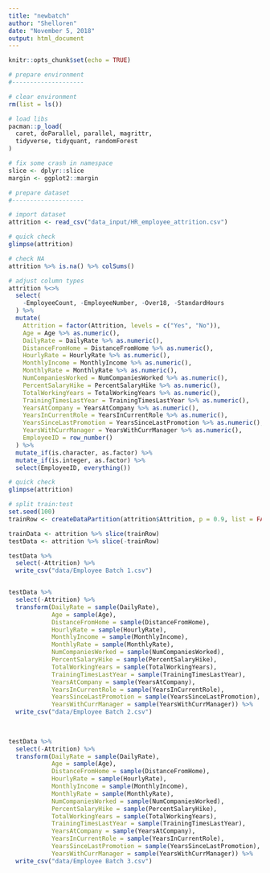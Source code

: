 ```yaml
---
title: "newbatch"
author: "Shelloren"
date: "November 5, 2018"
output: html_document
---
```


```r
knitr::opts_chunk$set(echo = TRUE)
```

```r
# prepare environment
#--------------------

# clear environment
rm(list = ls())

# load libs
pacman::p_load(
  caret, doParallel, parallel, magrittr,
  tidyverse, tidyquant, randomForest
)

# fix some crash in namespace
slice <- dplyr::slice
margin <- ggplot2::margin

# prepare dataset
#--------------------

# import dataset
attrition <- read_csv("data_input/HR_employee_attrition.csv")

# quick check
glimpse(attrition)

# check NA
attrition %>% is.na() %>% colSums()

# adjust column types
attrition %<>%
  select(
    -EmployeeCount, -EmployeeNumber, -Over18, -StandardHours
  ) %>%
  mutate(
    Attrition = factor(Attrition, levels = c("Yes", "No")),
    Age = Age %>% as.numeric(),
    DailyRate = DailyRate %>% as.numeric(),
    DistanceFromHome = DistanceFromHome %>% as.numeric(),
    HourlyRate = HourlyRate %>% as.numeric(),
    MonthlyIncome = MonthlyIncome %>% as.numeric(),
    MonthlyRate = MonthlyRate %>% as.numeric(),
    NumCompaniesWorked = NumCompaniesWorked %>% as.numeric(),
    PercentSalaryHike = PercentSalaryHike %>% as.numeric(),
    TotalWorkingYears = TotalWorkingYears %>% as.numeric(),
    TrainingTimesLastYear = TrainingTimesLastYear %>% as.numeric(),
    YearsAtCompany = YearsAtCompany %>% as.numeric(),
    YearsInCurrentRole = YearsInCurrentRole %>% as.numeric(),
    YearsSinceLastPromotion = YearsSinceLastPromotion %>% as.numeric(),
    YearsWithCurrManager = YearsWithCurrManager %>% as.numeric(),
    EmployeeID = row_number()
  ) %>%
  mutate_if(is.character, as.factor) %>%
  mutate_if(is.integer, as.factor) %>%
  select(EmployeeID, everything())

# quick check
glimpse(attrition)

# split train:test
set.seed(100)
trainRow <- createDataPartition(attrition$Attrition, p = 0.9, list = FALSE)

trainData <- attrition %>% slice(trainRow)
testData <- attrition %>% slice(-trainRow)

testData %>%
  select(-Attrition) %>%
  write_csv("data/Employee Batch 1.csv")


testData %>% 
  select(-Attrition) %>% 
  transform(DailyRate = sample(DailyRate),
            Age = sample(Age),
            DistanceFromHome = sample(DistanceFromHome),
            HourlyRate = sample(HourlyRate),
            MonthlyIncome = sample(MonthlyIncome),
            MonthlyRate = sample(MonthlyRate),
            NumCompaniesWorked = sample(NumCompaniesWorked),
            PercentSalaryHike = sample(PercentSalaryHike),
            TotalWorkingYears = sample(TotalWorkingYears),
            TrainingTimesLastYear = sample(TrainingTimesLastYear),
            YearsAtCompany = sample(YearsAtCompany),
            YearsInCurrentRole = sample(YearsInCurrentRole),
            YearsSinceLastPromotion = sample(YearsSinceLastPromotion),
            YearsWithCurrManager = sample(YearsWithCurrManager)) %>% 
  write_csv("data/Employee Batch 2.csv")
            
            

testData %>% 
  select(-Attrition) %>%
  transform(DailyRate = sample(DailyRate),
            Age = sample(Age),
            DistanceFromHome = sample(DistanceFromHome),
            HourlyRate = sample(HourlyRate),
            MonthlyIncome = sample(MonthlyIncome),
            MonthlyRate = sample(MonthlyRate),
            NumCompaniesWorked = sample(NumCompaniesWorked),
            PercentSalaryHike = sample(PercentSalaryHike),
            TotalWorkingYears = sample(TotalWorkingYears),
            TrainingTimesLastYear = sample(TrainingTimesLastYear),
            YearsAtCompany = sample(YearsAtCompany),
            YearsInCurrentRole = sample(YearsInCurrentRole),
            YearsSinceLastPromotion = sample(YearsSinceLastPromotion),
            YearsWithCurrManager = sample(YearsWithCurrManager)) %>% 
  write_csv("data/Employee Batch 3.csv")

```

